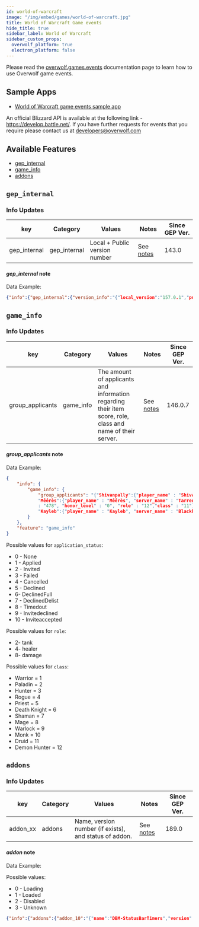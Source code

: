 ```yaml
---
id: world-of-warcraft
image: "/img/embed/games/world-of-warcraft.jpg"
title: World of Warcraft Game events
hide_title: true
sidebar_label: World of Warcraft
sidebar_custom_props:
  overwolf_platform: true
  electron_platform: false
---
```


<!-- GENERATED USING /scripts/generate.js -->

<head>
  <meta name="keywords" content="API for World of Warcraft, World of Warcraft API, SDK for World of Warcraft, World of Warcraft SDK"/>
</head>

<GameInfo gameID={765} showCompliance={true} showDocs={false}/>

Please read the [overwolf.games.events](../events) documentation page to learn how to use Overwolf game events.

## Sample Apps
* [World of Warcraft game events sample app](https://github.com/overwolf/events-sample-apps)

An official Blizzard API is available at the following link - https://develop.battle.net/.
If you have further requests for events that you require please contact us at developers@overwolf.com

## Available Features

* [gep_internal](#gep_internal)
* [game_info](#game_info)
* [addons](#addons)

## `gep_internal`

### Info Updates

key          | Category    | Values                    | Notes                 | Since GEP Ver. |
------------ | ------------| ------------------------- | --------------------- | ------------- | 
gep_internal | gep_internal| Local + Public version number|See [notes](#gep_internal-note)|   143.0       |

#### *gep_internal* note

Data Example:

```json
{"info":{"gep_internal":{"version_info":"{"local_version":"157.0.1","public_version":"157.0.1","is_updated":true}"}},"feature":"gep_internal"}
```

## `game_info`

### Info Updates

key            | Category         | Values                               | Notes                            | Since GEP Ver. |
-------------- | -----------------| ------------------------------------ | -------------------------------- | -------------  | 
group_applicants| game_info | The amount of applicants and information regarding their item score, role, class and name of their server. | See [notes](#group_applicants-note)   | 146.0.7 |

#### *group_applicants* note

Data Example:

```json
{
	"info": {
		"game_info": {
			"group_applicants": "{"Shivanpally":{"player_name" : "Shivanpally", "server_name" : "Draenor", "applicant_id" : "1", "application_status" : "1", "level" 			 : "120", "item_level" : "477", "honor_level" : "6", "role" : "8","class" : "2"},
			"Mêêrès":{"player_name" : "Mêêrès", "server_name" : "TarrenMill", "applicant_id" : "3", "application_status" : "1", "level" : "120", "item_level" 
			: "478", "honor_level" : "0", "role" : "12","class" : "11"},
			"Kayleb":{"player_name" : "Kayleb", "server_name" : "Blackhand", "applicant_id" : "2", "application_status" : "1", "level" : "120", "item_level" : "480", 			  "honor_level" : "214", "role" : "4","class" : "7"}}"
		}
	},
	"feature": "game_info"
}
```

Possible values for `application_status`:

* 0 - None
* 1 - Applied
* 2 - Invited
* 3 - Failed
* 4 - Cancelled
* 5 - Declined
* 6- DeclinedFull
* 7 - DeclinedDelist
* 8 - Timedout
* 9 - Invitedeclined
* 10 - Inviteaccepted

Possible values for `role`:

* 2- tank
* 4- healer
* 8- damage

Possible values for `class`:

* Warrior = 1
* Paladin = 2
* Hunter = 3
* Rogue = 4
* Priest = 5
* Death Knight = 6
* Shaman = 7
* Mage = 8
* Warlock = 9
* Monk = 10
* Druid = 11
* Demon Hunter = 12

## `addons`

### Info Updates

key            | Category         | Values                               | Notes                            | Since GEP Ver. |
-------------- | -----------------| ------------------------------------ | -------------------------------- | -------------  | 
addon_xx      | addons           | Name, version number (if exists), and status of addon. | See [notes](#addon-note)   | 189.0 |

#### *addon* note

Data Example:

Possible values:

* 0 - Loading
* 1 - Loaded
* 2 - Disabled
* 3 - Unknown

```json
{"info":{"addons":{"addon_10":"{"name":"DBM-StatusBarTimers","version":"8110645","status":"1"}"}},"feature":"addons"}
```

<!--#### *var_addon* note

* This info-update should be used by addon creators who wish to integrate their WoW addon with an Overwolf app.
* The event is not fired everytime but occurs only if the value of the variable has changed.
* Remember that variables defined in "SavedVariables" section saves its values between play session. In most cases, in order to use them correctly, you need to reinitialize them on "VARIABLES_LOADED" game event.
* Use case example:
   * WoW addon that monitors real-time damage, healing, etc. sends this data to an Overwolf application that displays a game summary screen with interesting stats, video highlights and more.
* How it works?
   * You can use the sample app addon <a href="https://github.com/overwolf/events-sample-apps/tree/master/wow-addon-variables-sample-app" target="_blank">here</a>
   * In the addon .toc file in section "SavedVariables" - In order to not overwrite other Addons, please define new variables named “owf_%addon_name%_%var_name%” where addon_name is your own addon name and var_name as you want.
   * The addon LUA file should update these variables with the relevant data the Overwolf app should consume.  
   * Each of these vars will update Overwolf with their current value during the game.
   * The Overwolf application reads these values in real time and displays the relevant information to the user, or performs certain actions (e.g. recording an interesting video highlight).
* Supported variable types are:
  * LUA_TSTRING
  * LUA_TNUMBER
  * LUA_TBOOLEAN
  * LUA_TNIL

Data Example:

```json
{"feature":"addons","category":"addons","key":"var_addon_1","value":"{\"owf_var2\":\"test 123\",\"owf_var5\":\"123 test\",\"owf_var6\":\"55\"}"}
```
-->
